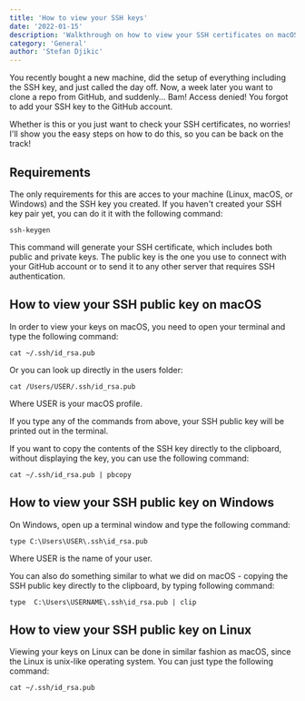 ---
title: 'How to view your SSH keys'
date: '2022-01-15' 
description: 'Walkthrough on how to view your SSH certificates on macOS, Windows and Linux'
category: 'General'
author: 'Stefan Djikic'
---

You recently bought a new machine, did the setup of everything including the SSH key, and just called the day off. Now, a week later you want to clone a repo from GitHub, and suddenly... Bam! Access denied! You forgot to add your SSH key to the GitHub account.

Whether is this or you just want to check your SSH certificates, no worries! I'll show you the easy steps on how to do this, so you can be back on the track!

## Requirements

The only requirements for this are acces to your machine (Linux, macOS, or Windows) and the SSH key you created.
If you haven't created your SSH key pair yet, you can do it it with the following command:

`ssh-keygen`

This command will generate your SSH certificate, which includes both public and private keys. The public key is the one you use to connect with your GitHub account or to send it to any other server that requires SSH authentication.

## How to view your SSH public key on macOS 

In order to view your keys on macOS, you need to open your terminal and type the following command:

`cat ~/.ssh/id_rsa.pub`

Or you can look up directly in the users folder:

`cat /Users/USER/.ssh/id_rsa.pub`

Where USER is your macOS profile. 

If you type any of the commands from above, your SSH public key will be printed out in the terminal.

If you want to copy the contents of the SSH key directly to the clipboard, without displaying the key, you can use the following command:

`cat ~/.ssh/id_rsa.pub | pbcopy`

## How to view your SSH public key on Windows 

On Windows, open up a terminal window and type the following command:

`type C:\Users\USER\.ssh\id_rsa.pub`

Where USER is the name of your user. 

You can also do something similar to what we did on macOS - copying the SSH public key directly to the clipboard, by typing following command:

`type  C:\Users\USERNAME\.ssh\id_rsa.pub | clip`


## How to view your SSH public key on Linux

Viewing your keys on Linux can be done in similar fashion as macOS, since the  Linux is unix-like operating system. You can just type the following command:

`cat ~/.ssh/id_rsa.pub`

